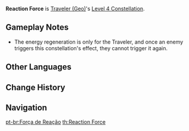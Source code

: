{{Constellation Infobox
|image       = Constellation Reaction Force.png
|description = The shockwave triggered by [[Wake of Earth]] regenerates 5 Energy for every opponent hit.<br />A maximum of 25 Energy can be regenerated in this manner at any one time.
|level       = 4
|character   = Traveler (Geo)
|utility1    = Energy
}}
'''Reaction Force''' is [[Traveler (Geo)]]'s [[Level 4 Constellation]].

==Gameplay Notes==
*The energy regeneration is only for the Traveler, and once an enemy triggers this constellation's effect, they cannot trigger it again.

==Other Languages==
{{Other Languages
|en      = Reaction Force
|zhs     = 险峻的重岩
|zhs_rm  = Xiǎnjùn de Zhòng Yán
|zht     = 險峻的重岩
|zht_rm  = Xiǎnjùn de Zhòng Yán
|zh_tl   = 
|ja      = 険しい重岩
|ja_rm   = Kewashii Juugan{{Assumed}}
|ja_tl   = Precipitous Heavy Rock
|ko      = 험준한 바위
|ko_rm   = Heomjunhan Bawi
|ko_tl   = Rugged Rock
|es      = Fuerza de reacción
|es_tl   = Reaction Force
|fr      = Force de réaction
|fr_tl   = Reaction Force
|ru      = Сила реакции
|ru_tl   = Force of Reaction
|th      = Reaction Force
|vi      = Đá Nặng Nguy Hiểm
|vi_tl   = Dangerous Heavy Rock
|de      = Schroffer Felsen
|de_tl   = Rugged Rock
|id      = Reaction Force
|pt      = Força de Reação
|pt_tl   = Reaction Force
}}

==Change History==
{{Change History|1.0}}

==Navigation==
{{Talent Navbox|Traveler (Geo)}}
[[pt-br:Força de Reação]]
[[th:Reaction Force]]
